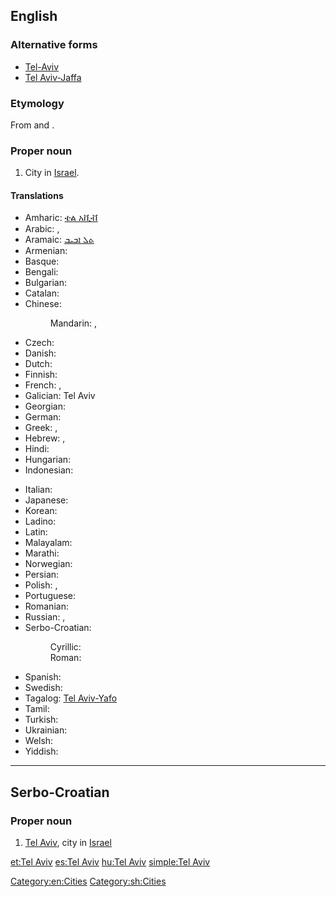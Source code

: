 ==English==
{{wikipedia}}

===Alternative forms===
* [[Tel-Aviv]]
* [[Tel Aviv-Jaffa]] {{qualifier|full official name in English}}

===Etymology===
From {{etyl|he}} {{term|תל|tr=tel|lang=he||hill}} and {{term|אביב|tr=aviv|lang=he||spring (season)}}.

===Proper noun===
{{en-proper noun}}

# City in [[Israel]].

====Translations====
{{trans-top|city in Israel}}
* Amharic: [[ቴል አቪቭ]]
* Arabic: {{t-|ar|تل أبيب|tr=talli 'abiib|sc=Arab}}, {{t|ar|تل أبيب يافا|tr=tálli 'abiib yaafa|sc=Arab}}
* Aramaic: [[ܬܠ ܐܒܝܒ]]
* Armenian: {{t-|hy|Թել Ավիվ|tr=T'el Aviv|sc=Armn}}
* Basque: {{t|eu|Tel Aviv}}
* Bengali: {{t|bn|তেল আভিভ|sc=Beng|xs=Bengali}}
* Bulgarian: {{t-|bg|Тел Авив|sc=Cyrl}}
* Catalan: {{t|ca|Tel Aviv}}
* Chinese:
*: Mandarin: {{t|cmn|特拉維夫|sc=Hani}}, {{t|cmn|特拉维夫|tr=[[Tèlāwéifū]]|sc=Hani}}
* Czech: {{t|cs|Tel Aviv}}
* Danish: {{t|da|Tel Aviv}}
* Dutch: {{t|nl|Tel Aviv}}
* Finnish: {{t|fi|Tel Aviv}}
* French: {{t-|fr|Tel Aviv|m}}, {{t|fr|Tel-Aviv-Jaffa|m}}
* Galician: Tel Aviv
* Georgian: {{t|ka|თელ-ავივი|tr=t‘el-avivi|sc=Geor|xs=Georgian}}
* German: {{t-|de|Tel Aviv-Jaffa}}
* Greek: {{t|el|Τελ Αβίβ|tr=Tel Avív|sc=Grek}}, {{t|el|Τελ Αβίβ - Γιάφα|tr=Tel Avív-Yáfa|sc=Grek}}
* Hebrew: {{t+|he|תל אביב|f|tr=tel aviv|sc=Hebr}}, {{t|he|תל אביב-יפו|tr=tel aviv–yafo|sc=Hebr}}
* Hindi: {{t|hi|तेल अवीव|tr=tel avīv|xs=Hindi|sc=Deva}}
* Hungarian: {{t|hu|Tel Aviv}}
* Indonesian: {{t|id|Tel Aviv}}
{{trans-mid}}
* Italian: {{t|it|Tel Aviv|f}}
* Japanese: {{t|ja|テルアビブ|tr=Teru-Abibu}}
* Korean: {{t|ko|텔아비브|tr=Tel-Abibeu|sc=Hang}}
* Ladino: {{t|lad|Tel Aviv}}
* Latin: {{t|la|Telavivum}}
* Malayalam: {{t|ml|ടെല് അവീവ്|sc=Mlym|xs=Malayalam}}
* Marathi: {{t|mr|तेल अवीव|n|tr=tela avīva|sc=Deva}}
* Norwegian: {{t|no|Tel Aviv}}
* Persian: {{t|fa|تلآویو|xs=Persian|sc=fa-Arab}}
* Polish: {{t|pl|Tel Awiw}}, {{t|pl|Tel Awiw-Jafa}}
* Portuguese: {{t|pt|Tel Aviv-Yafo}}
* Romanian: {{t|ro|Tel Aviv}}
* Russian: {{t-|ru|Тель-Авив|m|tr=Tel’-Avív|sc=Cyrl}}, {{t|ru|Тель-Авив — Яффо|m|tr=Tel’-Avív - Jáffo|sc=Cyrl}}
* Serbo-Croatian:
*: Cyrillic: {{t|sh|Тел Авив|m|sc=Cyrl}}
*: Roman: {{t|sh|Tel Aviv|m}}
* Spanish: {{t+|es|Tel Aviv|m}}
* Swedish: {{t|sv|Tel Aviv}}
* Tagalog: [[Tel Aviv-Yafo]]
* Tamil: {{t|ta|டெல் அவீவ்|xs=Tamil}}
* Turkish: {{t|tr|Tel Aviv}}
* Ukrainian: {{t|uk|Тель-Авів|m|tr=Tel’-Avív|xs=Ukrainian}}
* Welsh: {{t|cy|Tel Aviv}}
* Yiddish: {{t-|yi|תל אביב|tr=tel aviv|sc=Hebr|xs=Yiddish}}
{{trans-bottom}}

[[Category:en:Cities]]

----

==Serbo-Croatian==

===Proper noun===
{{sh-proper noun|g=m|r|Тел Авив}}

# [[#English|Tel Aviv]], city in [[Israel]]

[[Category:sh:Cities]]

[[et:Tel Aviv]]
[[es:Tel Aviv]]
[[hu:Tel Aviv]]
[[simple:Tel Aviv]]